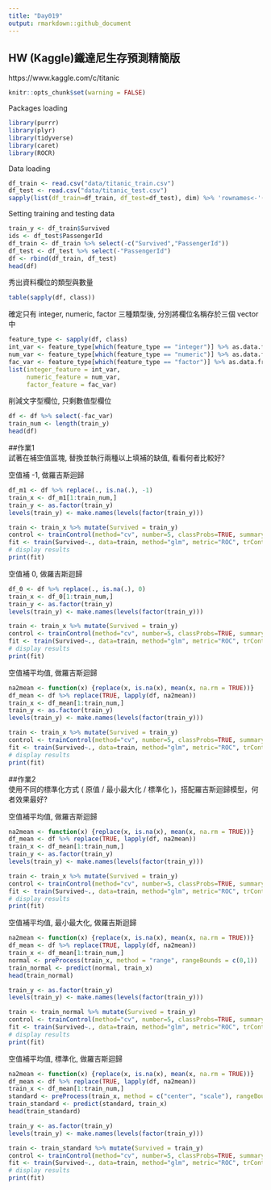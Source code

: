 ```yaml
---
title: "Day019"
output: rmarkdown::github_document
---
```


## HW (Kaggle)鐵達尼生存預測精簡版  
https://www.kaggle.com/c/titanic  


```r
knitr::opts_chunk$set(warning = FALSE)
```
Packages loading
```r
library(purrr)
library(plyr)
library(tidyverse)
library(caret)
library(ROCR)
```

Data loading  
```r
df_train <- read.csv("data/titanic_train.csv")
df_test <- read.csv("data/titanic_test.csv")
sapply(list(df_train=df_train, df_test=df_test), dim) %>% 'rownames<-'(c('nrow','ncol')) 
```

Setting training and testing data  
```r
train_y <- df_train$Survived
ids <- df_test$PassengerId
df_train <- df_train %>% select(-c("Survived","PassengerId"))
df_test <- df_test %>% select(-"PassengerId")
df <- rbind(df_train, df_test)
head(df)
```

秀出資料欄位的類型與數量
```r
table(sapply(df, class))
```
確定只有 integer, numeric, factor 三種類型後, 分別將欄位名稱存於三個 vector 中
```r
feature_type <- sapply(df, class)
int_var <- feature_type[which(feature_type == "integer")] %>% as.data.frame %>% rownames
num_var <- feature_type[which(feature_type == "numeric")] %>% as.data.frame %>% rownames
fac_var <- feature_type[which(feature_type == "factor")] %>% as.data.frame %>% rownames
list(integer_feature = int_var,
     numeric_feature = num_var,
     factor_feature = fac_var)
```

削減文字型欄位, 只剩數值型欄位
```r
df <- df %>% select(-fac_var)
train_num <- length(train_y)
head(df)
```


##作業1  
試著在補空值區塊, 替換並執行兩種以上填補的缺值, 看看何者比較好?  

空值補 -1, 做羅吉斯迴歸
```r
df_m1 <- df %>% replace(., is.na(.), -1)
train_x <- df_m1[1:train_num,]
train_y <- as.factor(train_y)
levels(train_y) <- make.names(levels(factor(train_y)))

train <- train_x %>% mutate(Survived = train_y)
control <- trainControl(method="cv", number=5, classProbs=TRUE, summaryFunction=twoClassSummary)
fit <- train(Survived~., data=train, method="glm", metric="ROC", trControl=control)
# display results
print(fit)
```

空值補 0, 做羅吉斯迴歸
```r
df_0 <- df %>% replace(., is.na(.), 0)
train_x <- df_0[1:train_num,]
train_y <- as.factor(train_y)
levels(train_y) <- make.names(levels(factor(train_y)))

train <- train_x %>% mutate(Survived = train_y)
control <- trainControl(method="cv", number=5, classProbs=TRUE, summaryFunction=twoClassSummary)
fit <- train(Survived~., data=train, method="glm", metric="ROC", trControl=control)
# display results
print(fit)
```

空值補平均值, 做羅吉斯迴歸
```r
na2mean <- function(x) {replace(x, is.na(x), mean(x, na.rm = TRUE))}
df_mean <- df %>% replace(TRUE, lapply(df, na2mean))
train_x <- df_mean[1:train_num,] 
train_y <- as.factor(train_y)
levels(train_y) <- make.names(levels(factor(train_y)))

train <- train_x %>% mutate(Survived = train_y)
control <- trainControl(method="cv", number=5, classProbs=TRUE, summaryFunction=twoClassSummary)
fit <- train(Survived~., data=train, method="glm", metric="ROC", trControl=control)
# display results
print(fit)
```

##作業2  
使用不同的標準化方式 ( 原值 / 最小最大化 / 標準化 )，搭配羅吉斯迴歸模型，何者效果最好?  

空值補平均值, 做羅吉斯迴歸
```r
na2mean <- function(x) {replace(x, is.na(x), mean(x, na.rm = TRUE))}
df_mean <- df %>% replace(TRUE, lapply(df, na2mean))
train_x <- df_mean[1:train_num,] 
train_y <- as.factor(train_y)
levels(train_y) <- make.names(levels(factor(train_y)))

train <- train_x %>% mutate(Survived = train_y)
control <- trainControl(method="cv", number=5, classProbs=TRUE, summaryFunction=twoClassSummary)
fit <- train(Survived~., data=train, method="glm", metric="ROC", trControl=control)
# display results
print(fit)
```
空值補平均值, 最小最大化, 做羅吉斯迴歸
```r
na2mean <- function(x) {replace(x, is.na(x), mean(x, na.rm = TRUE))}
df_mean <- df %>% replace(TRUE, lapply(df, na2mean))
train_x <- df_mean[1:train_num,] 
normal <- preProcess(train_x, method = "range", rangeBounds = c(0,1))
train_normal <- predict(normal, train_x)
head(train_normal)
```
```r
train_y <- as.factor(train_y)
levels(train_y) <- make.names(levels(factor(train_y)))

train <- train_normal %>% mutate(Survived = train_y)
control <- trainControl(method="cv", number=5, classProbs=TRUE, summaryFunction=twoClassSummary)
fit <- train(Survived~., data=train, method="glm", metric="ROC", trControl=control)
# display results
print(fit)
```
空值補平均值, 標準化, 做羅吉斯迴歸
```r
na2mean <- function(x) {replace(x, is.na(x), mean(x, na.rm = TRUE))}
df_mean <- df %>% replace(TRUE, lapply(df, na2mean))
train_x <- df_mean[1:train_num,] 
standard <- preProcess(train_x, method = c("center", "scale"), rangeBounds = c(0,1))
train_standard <- predict(standard, train_x)
head(train_standard)
```
```r
train_y <- as.factor(train_y)
levels(train_y) <- make.names(levels(factor(train_y)))

train <- train_standard %>% mutate(Survived = train_y)
control <- trainControl(method="cv", number=5, classProbs=TRUE, summaryFunction=twoClassSummary)
fit <- train(Survived~., data=train, method="glm", metric="ROC", trControl=control)
# display results
print(fit)
```









